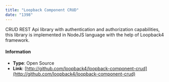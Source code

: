 ```yaml
---
title: "Loopback Component CRUD"
date: "1398"
---
```


CRUD REST Api library with authentication and authorization capabilities, this library is implemented in NodeJS language with the help of Loopback4 framework.

#### Information

-   **Type**: Open Source
-   **Link**: [http://github.com/loopback4/loopback-component-crud](http://github.com/loopback4/loopback-component-crud)
